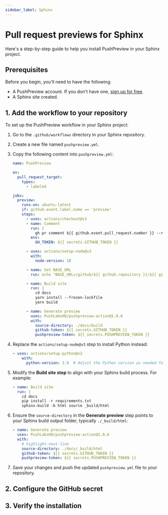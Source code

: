 ---
sidebar_label: Sphinx
---


# Pull request previews for Sphinx

Here's a step-by-step guide to help you install PushPreview in your Sphinx project.

## Prerequisites

Before you begin, you'll need to have the following:

- A PushPreview account. If you don't have one, [sign up for free](https://app.pushpreview.com/accounts/signup/).
- A Sphinx site created.

## 1. Add the workflow to your repository

To set up the PushPreview workflow in your Sphinx project:

1. Go to the `.github/workflows` directory in your Sphinx repository.

1. Create a new file named `pushpreview.yml`.

1. Copy the following content into `pushpreview.yml`:

    ```yaml
    name: PushPreview

    on:
      pull_request_target:
        types:
          - labeled

    jobs:
      preview:
        runs-on: ubuntu-latest
        if: github.event.label.name == 'preview'
        steps:
          - uses: actions/checkout@v3
          - name: Comment
            run: |
              gh pr comment ${{ github.event.pull_request.number }} --repo ${{ github.repository }} --body "⚙️ Hang tight! PushPreview is currently building your preview. We'll share the URL as soon as it's ready."
            env:
              GH_TOKEN: ${{ secrets.GITHUB_TOKEN }}

          - uses: actions/setup-node@v3
            with:
              node-version: 18

          - name: Set BASE_URL
            run: echo "BASE_URL=/github/${{ github.repository }}/${{ github.event.number }}/" >> $GITHUB_ENV

          - name: Build site
            run: |
              cd docs
              yarn install --frozen-lockfile
              yarn build

          - name: Generate preview
            uses: PushLabsHQ/pushpreview-action@1.0.6
            with:
              source-directory: ./docs/build
              github-token: ${{ secrets.GITHUB_TOKEN }}
              pushpreview-token: ${{ secrets.PUSHPREVIEW_TOKEN }}
    ```

1. Replace the `actions/setup-node@v3` step to install Python instead:

    ```yaml
    - uses: actions/setup-python@v2
        with:
          python-version: 3.8  # Adjust the Python version as needed for your project
    ```

1. Modify the **Build site step** to align with your Sphinx build process. For example:

    ```yaml
    - name: Build site
      run: |
        cd docs
        pip install -r requirements.txt
        sphinx-build -b html source _build/html
    ```
    
1. Ensure the `source-directory` in the **Generate preview** step points to your Sphinx build output folder, typically `./_build/html`:

    ```yaml
    - name: Generate preview
      uses: PushLabsHQ/pushpreview-action@1.0.6
      with:
        # highlight-next-line
        source-directory: ./docs/_build/html
        github-token: ${{ secrets.GITHUB_TOKEN }}
        pushpreview-token: ${{ secrets.PUSHPREVIEW_TOKEN }}
    ```

1. Save your changes and push the updated `pushpreview.yml` file to your repository.

## 2. Configure the GitHub secret

<GitHubSecret />

## 3. Verify the installation

<VerifyInstallation />

